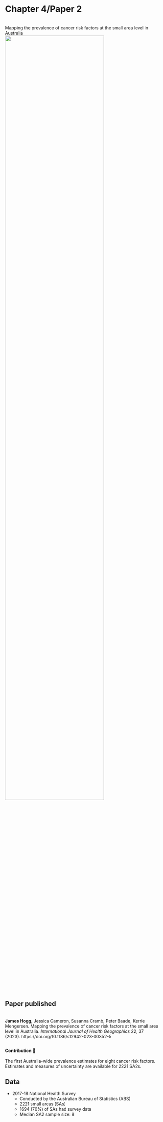 <!-- ----------------------------------------------------------------- -->
# Chapter 4/Paper 2
<br> 
Mapping the prevalence of cancer risk factors at the small area level in Australia
<br>
![](imgs/pillars_p2.png){width=80%}

<!-- ----------------------------------------------------------------- -->
## Paper published
<br>
**James Hogg**, Jessica Cameron, Susanna Cramb, Peter Baade, Kerrie Mengersen. Mapping the prevalence of cancer risk factors at the small area level in Australia. *International Journal of Health Geographics* 22, 37 (2023). https://doi.org/10.1186/s12942-023-00352-5

<!-- ----------------------------------------------------------------- -->
---

::: {.quote-box}
**Contribution** 🎉
<br>
<br>
The first Australia-wide prevalence estimates for eight cancer risk factors. Estimates and measures of uncertainty are available for 2221 SA2s. 
:::

<!-- ----------------------------------------------------------------- -->
## Data

:::{.incremental}
- 2017-18 National Health Survey
  - Conducted by the Australian Bureau of Statistics (ABS)
  - 2221 small areas (SAs)
  - 1694 (76%) of SAs had survey data
  - Median SA2 sample size: 8
:::